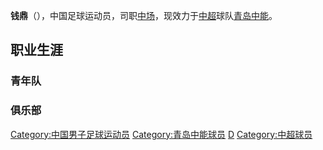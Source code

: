 {{noteta|G1=足球}}{{Football player infobox
| playername =  钱鼎
| image =
| fullname = 钱鼎
| height = 180厘米
| nickname =
| dateofbirth = {{Birth date and age|year=1986|month=10|day=16}}
| cityofbirth = [[山东|山东]][[济南|济南]]
| countryofbirth = {{flagicon|CHN}}[[中国|中国]]
| currentclub = {{flagicon|CHN}}[[青岛中能|青岛中能]]
| clubnumber = 18
| position = [[中场|中场]]
| youthyears =
| youthclubs =
| years = 2007-
| clubs = {{flagicon|CHN}}[[青岛中能|青岛中能]]
| caps(goals) = 16 (0)
| nationalyears =
| nationalteam =
| nationalcaps(goals) =
| pcupdate = 2009年1月25日（日） 07:01 (UTC)
| ntupdate = 2009年1月25日（日） 07:01 (UTC)
| manageryears =
| managerclubs =
}}

'''钱鼎'''（{{bd|1986年|10月16日|catIdx=Q}}），中国足球运动员，司职[[中场|中场]]，现效力于[[中超|中超]]球队[[青岛中能|青岛中能]]。
==职业生涯==
===青年队===

===俱乐部===

{{2011年中超分类名单青岛}}

{{DEFAULTSORT:QIAN Ding}}
[[Category:中国男子足球运动员|Category:中国男子足球运动员]]
[[Category:青岛中能球员|Category:青岛中能球员]]
[[Category:钱姓|D]]
[[Category:中超球员|Category:中超球员]]